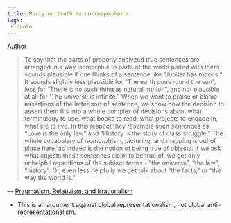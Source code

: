 ```yaml
---
title: Rorty on truth as correspondence
tags:
 - quote
---
```


[Author](/docs/phil/Richard Rorty.html)


> To say that the parts of properly analyzed true sentences are arranged in a way isomorphic to parts of the world paired with them sounds plausible if one thinks of a sentence like "Jupiter has moons." It sounds slightly less plausible for "The earth goes round the sun", less for "There is no such thing as natural motion", and not plausible at all for 'The universe is infinite." When we want to praise or blame assertions of the latter sort of sentence, we show how the decision to assert them fits into a whole complex of decisions about what terminology to use, what books to read, what projects to engage in, what life to live. In this respect they resemble such sentences as "Love is the only law" and "History is the story of class struggle." The whole vocabulary of isomorphism, picturing, and mapping is out of place here, as indeed is the notion of being true of objects. If we ask what objects these sentences claim to be true of, we get only unhelpful repetitions of the subject terms - "the universe", "the law", "history". Or, even less helpfully we get talk about "the facts," or "the way the world is.”

 — [Pragmatism, Relativism, and Irrationalism](/docs/phil/Pragmatism, Relativism, and Irrationalism.html)

- This is an argument against global representationalism, not global anti-representationalism. 